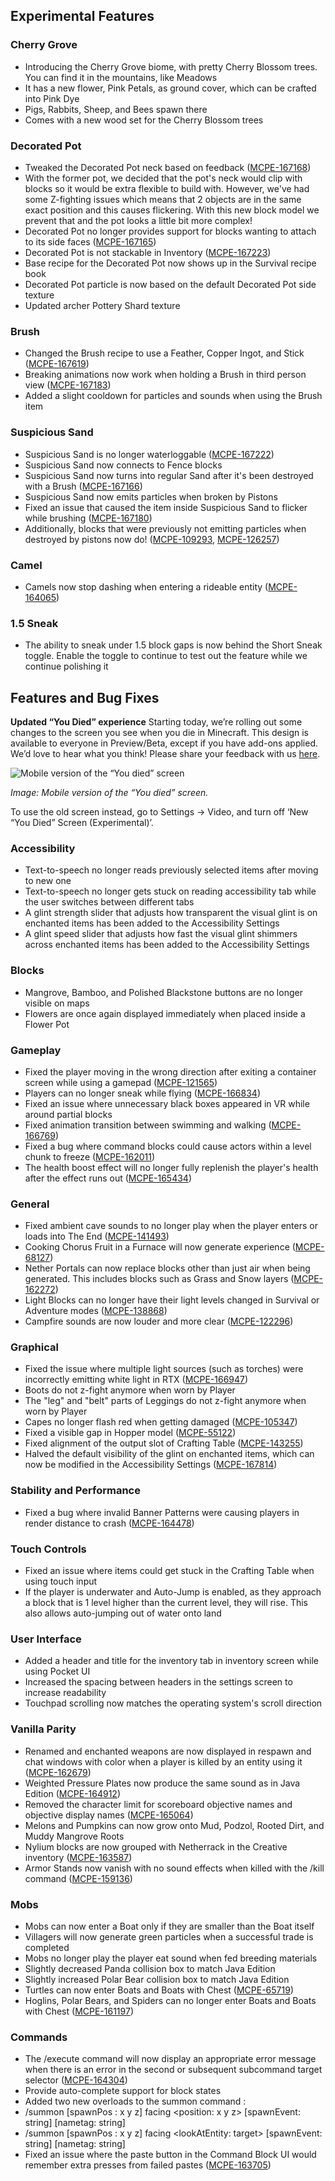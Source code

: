 ## **Experimental Features**

### **Cherry Grove**

- Introducing the Cherry Grove biome, with pretty Cherry Blossom trees. You can find it in the mountains, like Meadows
- It has a new flower, Pink Petals, as ground cover, which can be crafted into Pink Dye
- Pigs, Rabbits, Sheep, and Bees spawn there
- Comes with a new wood set for the Cherry Blossom trees

### **Decorated Pot**

- Tweaked the Decorated Pot neck based on feedback ([MCPE-167168](https://bugs.mojang.com/browse/MCPE-167168))
- With the former pot, we decided that the pot's neck would clip with blocks so it would be extra flexible to build with. However, we've had some Z-fighting issues which means that 2 objects are in the same exact position and this causes flickering. With this new block model we prevent that and the pot looks a little bit more complex!
- Decorated Pot no longer provides support for blocks wanting to attach to its side faces ([MCPE-167165](https://bugs.mojang.com/browse/MCPE-167165))
- Decorated Pot is not stackable in Inventory ([MCPE-167223](https://bugs.mojang.com/browse/MCPE-167223))
- Base recipe for the Decorated Pot now shows up in the Survival recipe book
- Decorated Pot particle is now based on the default Decorated Pot side texture
- Updated archer Pottery Shard texture

### **Brush**

- Changed the Brush recipe to use a Feather, Copper Ingot, and Stick ([MCPE-167619](https://bugs.mojang.com/browse/MCPE-167619))
- Breaking animations now work when holding a Brush in third person view ([MCPE-167183](https://bugs.mojang.com/browse/MCPE-167183))
- Added a slight cooldown for particles and sounds when using the Brush item

### **Suspicious Sand**

- Suspicious Sand is no longer waterloggable ([MCPE-167222](https://bugs.mojang.com/browse/MCPE-167222))
- Suspicious Sand now connects to Fence blocks
- Suspicious Sand now turns into regular Sand after it's been destroyed with a Brush ([MCPE-167166](https://bugs.mojang.com/browse/MCPE-167166))
- Suspicious Sand now emits particles when broken by Pistons
- Fixed an issue that caused the item inside Suspicious Sand to flicker while brushing ([MCPE-167180](https://bugs.mojang.com/browse/MCPE-167180))
- Additionally, blocks that were previously not emitting particles when destroyed by pistons now do! ([MCPE-109293](https://bugs.mojang.com/browse/MCPE-109293), [MCPE-126257](https://bugs.mojang.com/browse/MCPE-126257))

### **Camel**

- Camels now stop dashing when entering a rideable entity ([MCPE-164065](https://bugs.mojang.com/browse/MCPE-164065))

### **1.5 Sneak**

- The ability to sneak under 1.5 block gaps is now behind the Short Sneak toggle. Enable the toggle to continue to test out the feature while we continue polishing it

## **Features and Bug Fixes**

**Updated “You Died” experience**
Starting today, we’re rolling out some changes to the screen you see when you die in Minecraft. This design is available to everyone in Preview/Beta, except if you have add-ons applied. We’d love to hear what you think! Please share your feedback with us [here](https://aka.ms/MinecraftPDScreen).

![Mobile version of the “You died” screen](https://feedback.minecraft.net/hc/article_attachments/13817265642253)

*Image: Mobile version of the “You died” screen.*

To use the old screen instead, go to Settings -\> Video, and turn off ‘New “You Died” Screen (Experimental)’.

### **Accessibility**

- Text-to-speech no longer reads previously selected items after moving to new one
- Text-to-speech no longer gets stuck on reading accessibility tab while the user switches between different tabs
- A glint strength slider that adjusts how transparent the visual glint is on enchanted items has been added to the Accessibility Settings
- A glint speed slider that adjusts how fast the visual glint shimmers across enchanted items has been added to the Accessibility Settings

### **Blocks**

- Mangrove, Bamboo, and Polished Blackstone buttons are no longer visible on maps
- Flowers are once again displayed immediately when placed inside a Flower Pot

### **Gameplay**

- Fixed the player moving in the wrong direction after exiting a container screen while using a gamepad ([MCPE-121565](https://bugs.mojang.com/browse/MCPE-121565))
- Players can no longer sneak while flying ([MCPE-166834](https://bugs.mojang.com/browse/MCPE-166834))
- Fixed an issue where unnecessary black boxes appeared in VR while around partial blocks
- Fixed animation transition between swimming and walking ([MCPE-166769](https://bugs.mojang.com/browse/MCPE-166769))
- Fixed a bug where command blocks could cause actors within a level chunk to freeze ([MCPE-162011](https://bugs.mojang.com/browse/MCPE-162011))
- The health boost effect will no longer fully replenish the player's health after the effect runs out ([MCPE-165434](https://bugs.mojang.com/browse/MCPE-165434))

### **General**

- Fixed ambient cave sounds to no longer play when the player enters or loads into The End ([MCPE-141493](https://bugs.mojang.com/browse/MCPE-141493))
- Cooking Chorus Fruit in a Furnace will now generate experience ([MCPE-68127](https://bugs.mojang.com/browse/MCPE-68127))
- Nether Portals can now replace blocks other than just air when being generated. This includes blocks such as Grass and Snow layers ([MCPE-162272](https://bugs.mojang.com/browse/MCPE-162272))
- Light Blocks can no longer have their light levels changed in Survival or Adventure modes ([MCPE-138868](https://bugs.mojang.com/browse/MCPE-138868))
- Campfire sounds are now louder and more clear ([MCPE-122296](https://bugs.mojang.com/browse/MCPE-122296))

### **Graphical**

- Fixed the issue where multiple light sources (such as torches) were incorrectly emitting white light in RTX ([MCPE-166947](https://bugs.mojang.com/browse/MCPE-166947))
- Boots do not z-fight anymore when worn by Player
- The "leg" and "belt" parts of Leggings do not z-fight anymore when worn by Player
- Capes no longer flash red when getting damaged ([MCPE-105347](https://bugs.mojang.com/browse/MCPE-105347))
- Fixed a visible gap in Hopper model ([MCPE-55122](https://bugs.mojang.com/browse/MCPE-55122))
- Fixed alignment of the output slot of Crafting Table ([MCPE-143255](https://bugs.mojang.com/browse/MCPE-143255))
- Halved the default visibility of the glint on enchanted items, which can now be modified in the Accessibility Settings ([MCPE-167814](https://bugs.mojang.com/browse/MCPE-167814))

### **Stability and Performance**

- Fixed a bug where invalid Banner Patterns were causing players in render distance to crash ([MCPE-164478](https://bugs.mojang.com/browse/MCPE-164478))

### **Touch Controls**

- Fixed an issue where items could get stuck in the Crafting Table when using touch input
- If the player is underwater and Auto-Jump is enabled, as they approach a block that is 1 level higher than the current level, they will rise. This also allows auto-jumping out of water onto land

### **User Interface**

- Added a header and title for the inventory tab in inventory screen while using Pocket UI
- Increased the spacing between headers in the settings screen to increase readability
- Touchpad scrolling now matches the operating system's scroll direction

### **Vanilla Parity**

- Renamed and enchanted weapons are now displayed in respawn and chat windows with color when a player is killed by an entity using it ([MCPE-162679](https://bugs.mojang.com/browse/MCPE-162679))
- Weighted Pressure Plates now produce the same sound as in Java Edition ([MCPE-164912](https://bugs.mojang.com/browse/MCPE-164912))
- Removed the character limit for scoreboard objective names and objective display names ([MCPE-165064](https://bugs.mojang.com/browse/MCPE-165064))
- Melons and Pumpkins can now grow onto Mud, Podzol, Rooted Dirt, and Muddy Mangrove Roots
- Nylium blocks are now grouped with Netherrack in the Creative inventory ([MCPE-163587](https://bugs.mojang.com/browse/MCPE-163587))
- Armor Stands now vanish with no sound effects when killed with the /kill command ([MCPE-159136](https://bugs.mojang.com/browse/MCPE-159136))

### **Mobs**

- Mobs can now enter a Boat only if they are smaller than the Boat itself
- Villagers will now generate green particles when a successful trade is completed
- Mobs no longer play the player eat sound when fed breeding materials
- Slightly decreased Panda collision box to match Java Edition
- Slightly increased Polar Bear collision box to match Java Edition
- Turtles can now enter Boats and Boats with Chest ([MCPE-65719](https://bugs.mojang.com/browse/MCPE-65719))
- Hoglins, Polar Bears, and Spiders can no longer enter Boats and Boats with Chest ([MCPE-161197](https://bugs.mojang.com/browse/MCPE-161197))

### **Commands**

- The /execute command will now display an appropriate error message when there is an error in the second or subsequent subcommand target selector ([MCPE-164304](https://bugs.mojang.com/browse/MCPE-164304))
- Provide auto-complete support for block states
- Added two new overloads to the summon command :
- /summon [spawnPos : x y z] facing \<position: x y z\> [spawnEvent: string] [nametag: string]
- /summon [spawnPos : x y z] facing \<lookAtEntity: target\> [spawnEvent: string] [nametag: string]
- Fixed an issue where the paste button in the Command Block UI would remember extra presses from failed pastes ([MCPE-163705](https://bugs.mojang.com/browse/MCPE-163705))